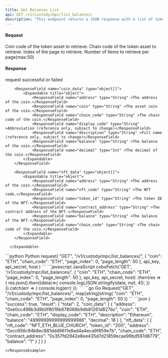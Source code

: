 ```yaml
---
title: Get Balances List
api: GET /v1/custody/mpc/list_balances/ 
description: "This endpoint returns a JSON response with a list of token assets and their balances for a given MPC wallet. The response includes the total count of token assets, as well as information about each asset, such as the coin code, chain code, display code, and balance. Additionally, if any of the token assets are NFTs, the response will include information about the NFT, such as the NFT code, token ID, and contract address."
---
```

#### Request
<ParamField query="coin" type="String" >Coin code of the token asset to retrieve.</ParamField>
<ParamField query="chain_code" type="String" >Chain code of the token asset to retrieve.</ParamField>
<ParamField query="page_index" type="Int" required>Index of the page to retrieve.</ParamField>
<ParamField query="page_length" type="Int" required>Number of items to retrieve per page(max:50)</ParamField>

#### Response

<ResponseField name="success" type="bool">request successful or failed</ResponseField>
   <ResponseField name="result" type="object">
      <Expandable title="object">

        <ResponseField name="coin_data" type="object[]">
            <Expandable title="object">
                <ResponseField name="address" type="String" >The address of the coin.</ResponseField>
                <ResponseField name="coin" type="String" >The asset coin of the coin.</ResponseField>
                <ResponseField name="chain_code" type="String" >The chain code of the coin.</ResponseField>
                <ResponseField name="display_code" type="String" >Abbreviation (reference only, subject to change)</ResponseField>
                <ResponseField name="description" type="String" >Full name (reference only, subject to change)</ResponseField>
                <ResponseField name="balance" type="String" >The balance of the coin.</ResponseField>
                <ResponseField name="decimal" type="Int" >The decimal of the coin.</ResponseField>
            </Expandable>
        </ResponseField>

        <ResponseField name="nft_data" type="object[]">
            <Expandable title="object">
                <ResponseField name="address" type="String" >The address of the coin.</ResponseField>
                <ResponseField name="nft_code" type="String" >The NFT code.</ResponseField>
                <ResponseField name="token_id" type="String" >The token ID of the NFT.</ResponseField>
                <ResponseField name="contract_address" type="String" >The contract address of the NFT.</ResponseField>
                <ResponseField name="balance" type="String" >The balance of the NFT.</ResponseField>
                <ResponseField name="chain_code" type="String" >The chain code of the coin.</ResponseField>
            </Expandable>
        </ResponseField>

      </Expandable>
</ResponseField>
<RequestExample>
```python Python
request(
    "GET",
    "/v1/custody/mpc/list_balances/",
    {
        "coin": "ETH",
        "chain_code": "ETH",
        "page_index": 0,
        "page_length": 50
    },
    api_key, api_secret, host
)
```
```javascript JavaScript
coboFetch('GET', '/v1/custody/mpc/list_balances/', {
    "coin": "ETH",
    "chain_code": "ETH",
    "page_index": 0,
    "page_length": 50
}, api_key, api_secret, host)
    .then(res => {
        res.json().then((data)=>{
            console.log(JSON.stringify(data, null, 4));
        })
    }).catch(err => {
        console.log(err)
    });
```
```go Go
Request("GET", "/v1/custody/mpc/list_balances/", map[string]string{
    "coin": "ETH",
    "chain_code": "ETH",
    "page_index": 0,
    "page_length": 50
})
```
</RequestExample>

<ResponseExample>
```json
{
 "success": true,
 "result": {
      "total": 2,
      "coin_data": [
        {
          "address": "0xe0cc496b3d9b0f8019b678066b9db81261d827bc",
          "coin": "ETH",
          "chain_code": "ETH",
          "display_code": "ETH",
          "description": "Ethereum",
          "balance": "49999999999999999986",
          "decimal": 18
        }
      ],
      "nft_data": [
        {
          "nft_code": "NFT_ETH_BLUE_CHURCH",
          "token_id": "200",
          "address": "0xcc656c94b8ec881ddd9611e8ad4a4eca9f859e7b",
          "chain_code": "ETH",
          "contract_address": "0x357fd2942e8ee435d7d21859ecae99bd597d8779",
          "balance": "1"
        }
      ]
 }
}

```
</ResponseExample>
